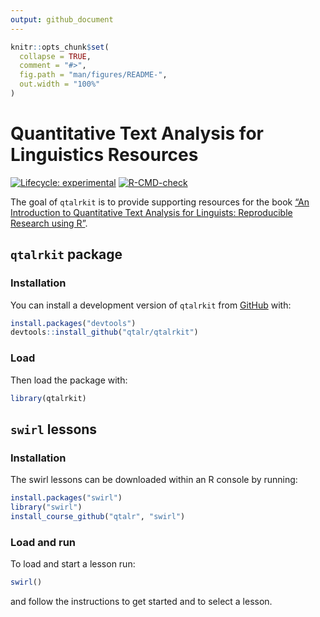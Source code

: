 ```yaml
---
output: github_document
---
```


<!-- README.md is generated from README.Rmd. Please edit that file -->

```r
knitr::opts_chunk$set(
  collapse = TRUE,
  comment = "#>",
  fig.path = "man/figures/README-",
  out.width = "100%"
)
```

# Quantitative Text Analysis for Linguistics Resources

<!-- badges: start -->
[![Lifecycle: experimental](https://img.shields.io/badge/lifecycle-experimental-orange.svg)](https://lifecycle.r-lib.org/articles/stages.html#experimental)
[![R-CMD-check](https://github.com/qtalr/qtalrkit/actions/workflows/R-CMD-check.yaml/badge.svg)](https://github.com/qtalr/qtalrkit/actions/workflows/R-CMD-check.yaml)
<!-- badges: end -->

The goal of `qtalrkit` is to provide supporting resources for the book ["An Introduction to Quantitative Text Analysis for Linguists: Reproducible Research using R"](https://qtalr.github.io/book/).

## `qtalrkit` package

### Installation

<!-- You can install the released version of qtalrkit from [CRAN](https://CRAN.R-project.org) with: -->

You can install a development version of `qtalrkit` from [GitHub](https://github.com/) with:

```r
install.packages("devtools")
devtools::install_github("qtalr/qtalrkit")
```

### Load

Then load the package with:

```r
library(qtalrkit)
```

## `swirl` lessons

### Installation 

The swirl lessons can be downloaded within an R console by running:

```r
install.packages("swirl")
library("swirl")
install_course_github("qtalr", "swirl")
```

### Load and run

To load and start a lesson run: 

```r
swirl()
```

and follow the instructions to get started and to select a lesson.

